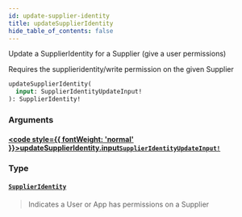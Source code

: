 ```yaml
---
id: update-supplier-identity
title: updateSupplierIdentity
hide_table_of_contents: false
---
```








Update a SupplierIdentity for a Supplier (give a user permissions)

Requires the supplieridentity/write permission on the given Supplier

```graphql
updateSupplierIdentity(
  input: SupplierIdentityUpdateInput!
): SupplierIdentity!
```


### Arguments

#### [<code style={{ fontWeight: 'normal' }}>updateSupplierIdentity.<b>input</b></code>](#)<Bullet />[`SupplierIdentityUpdateInput!`](/supply/api/graphql-admin/reference/inputs/supplier-identity-update-input) <Badge class="secondary" text="non-null"/> <Badge class="secondary" text="input"/>
> 
> 

### Type

#### [`SupplierIdentity`](/supply/api/graphql-admin/reference/objects/supplier-identity) <Badge class="secondary" text="object"/>
> Indicates a User or App has permissions on a Supplier
> 





